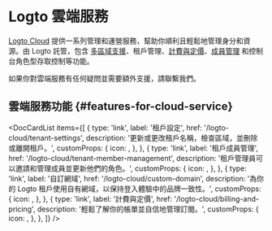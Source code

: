 
# Logto 雲端服務

[Logto Cloud](https://cloud.logto.io) 提供一系列管理和運營服務，幫助你順利且輕鬆地管理身分和資源。由 Logto 託管，包含 [多區域支援](/logto-cloud/tenant-settings#tenant-region)、租戶管理、[計費與定價](/logto-cloud/billing-and-pricing)、[成員管理](/logto-cloud/tenant-member-management) 和控制台角色型存取控制等功能。

如果你對雲端服務有任何疑問並需要額外支援，請聯繫我們。

## 雲端服務功能 \{#features-for-cloud-service}

<DocCardList
  items={[
    {
      type: 'link',
      label: '租戶設定',
      href: '/logto-cloud/tenant-settings',
      description: '更新或更改租戶名稱，檢查區域，並刪除或離開租戶。',
      customProps: {
        icon: <TenantSettings />,
      },
    },
    {
      type: 'link',
      label: '租戶成員管理',
      href: '/logto-cloud/tenant-member-management',
      description: '租戶管理員可以邀請和管理成員並更新他們的角色。',
      customProps: {
        icon: <TenantMemberManagement />,
      },
    },
    {
      type: 'link',
      label: '自訂網域',
      href: '/logto-cloud/custom-domain',
      description: '為你的 Logto 租戶使用自有網域，以保持登入體驗中的品牌一致性。',
      customProps: {
        icon: <CustomDomains />,
      },
    },
    {
      type: 'link',
      label: '計費與定價',
      href: '/logto-cloud/billing-and-pricing',
      description: '輕鬆了解你的帳單並自信地管理訂閱。',
      customProps: {
        icon: <PricingAndBilling />,
      },
    },
  ]}
/>
